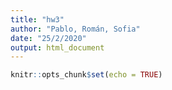 ```yaml
---
title: "hw3"
author: "Pablo, Román, Sofia"
date: "25/2/2020"
output: html_document
---
```


```r
knitr::opts_chunk$set(echo = TRUE)
```

